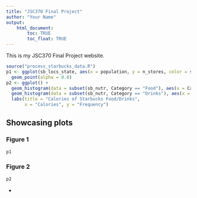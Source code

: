```yaml
---
title: "JSC370 Final Project"
author: "Your Name"
output: 
    html_document:
        toc: TRUE
        toc_float: TRUE
---
```


This is my JSC370 Final Project website.

```r
source("process_starbucks_data.R")
p1 <- ggplot(sb_locs_state, aes(x = population, y = n_stores, color = state)) +
  geom_point(alpha = 0.8)
p2 <- ggplot() +
  geom_histogram(data = subset(sb_nutr, Category == "Food"), aes(x = Calories), binwidth = 50, fill = "blue", alpha = .2) +
  geom_histogram(data = subset(sb_nutr, Category == "Drinks"), aes(x = Calories), binwidth = 50, fill = "red", alpha = .2) +
  labs(title = "Calories of Starbucks Food/Drinks",
       x = "Calories", y = "Frequency")
```

## Showcasing plots {.tabset}

### Figure 1

```r
p1
```

### Figure 2

```r
p2
```

{-}